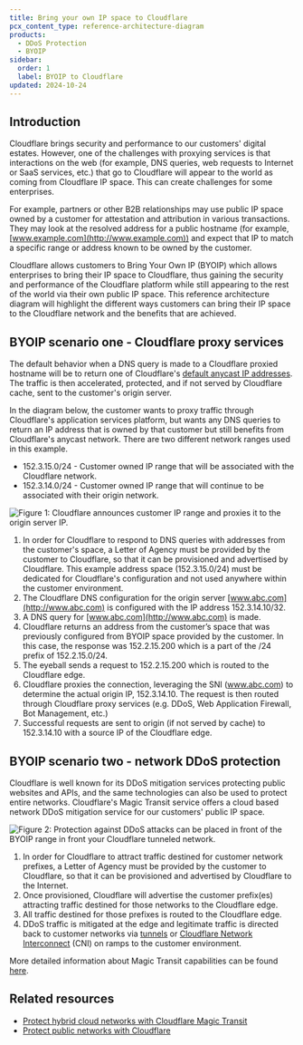 ```yaml
---
title: Bring your own IP space to Cloudflare
pcx_content_type: reference-architecture-diagram
products:
  - DDoS Protection
  - BYOIP
sidebar:
  order: 1
  label: BYOIP to Cloudflare
updated: 2024-10-24
---
```


## Introduction

Cloudflare brings security and performance to our customers' digital estates. However, one of the challenges with proxying services is that interactions on the web (for example, DNS queries, web requests to Internet or SaaS services, etc.) that go to Cloudflare will appear to the world as coming from Cloudflare IP space. This can create challenges for some enterprises.

For example, partners or other B2B relationships may use public IP space owned by a customer for attestation and attribution in various transactions. They may look at the resolved address for a public hostname (for example, [www.example.com](http://www.example.com)) and expect that IP to match a specific range or address known to be owned by the customer.

Cloudflare allows customers to Bring Your Own IP (BYOIP) which allows enterprises to bring their IP space to Cloudflare, thus gaining the security and performance of the Cloudflare platform while still appearing to the rest of the world via their own public IP space. This reference architecture diagram will highlight the different ways customers can bring their IP space to the Cloudflare network and the benefits that are achieved.

## BYOIP scenario one \- Cloudflare proxy services

The default behavior when a DNS query is made to a Cloudflare proxied hostname will be to return one of Cloudflare's [default anycast IP addresses](https://www.cloudflare.com/ips/). The traffic is then accelerated, protected, and if not served by Cloudflare cache, sent to the customer's origin server.

In the diagram below, the customer wants to proxy traffic through Cloudflare's application services platform, but wants any DNS queries to return an IP address that is owned by that customer but still benefits from Cloudflare's anycast network. There are two different network ranges used in this example.

- 152.3.15.0/24 \- Customer owned IP range that will be associated with the Cloudflare network.
- 152.3.14.0/24 \- Customer owned IP range that will continue to be associated with their origin network.

![Figure 1: Cloudflare announces customer IP range and proxies it to the origin server IP.](~/assets/images/reference-architecture/bring-your-own-ip-space-to-cloudflare/figure1.svg "Figure 1: Cloudflare announces customer IP range and proxies it to the origin server IP.")

1. In order for Cloudflare to respond to DNS queries with addresses from the customer's space, a Letter of Agency must be provided by the customer to Cloudflare, so that it can be provisioned and advertised by Cloudflare. This example address space (152.3.15.0/24) must be dedicated for Cloudflare's configuration and not used anywhere within the customer environment.
2. The Cloudflare DNS configuration for the origin server [www.abc.com](http://www.abc.com) is configured with the IP address 152.3.14.10/32.
3. A DNS query for [www.abc.com](http://www.abc.com) is made.
4. Cloudflare returns an address from the customer’s space that was previously configured from BYOIP space provided by the customer. In this case, the response was 152.2.15.200 which is a part of the /24 prefix of 152.2.15.0/24.
5. The eyeball sends a request to 152.2.15.200 which is routed to the Cloudflare edge.
6. Cloudflare proxies the connection, leveraging the SNI (www.abc.com) to determine the actual origin IP, 152.3.14.10. The request is then routed through Cloudflare proxy services (e.g. DDoS, Web Application Firewall, Bot Management, etc.)
7. Successful requests are sent to origin (if not served by cache) to 152.3.14.10 with a source IP of the Cloudflare edge.

## BYOIP scenario two \- network DDoS protection

Cloudflare is well known for its DDoS mitigation services protecting public websites and APIs, and the same technologies can also be used to protect entire networks. Cloudflare's Magic Transit service offers a cloud based network DDoS mitigation service for our customers' public IP space.

![Figure 2: Protection against DDoS attacks can be placed in front of the BYOIP range in front your Cloudflare tunneled network.](~/assets/images/reference-architecture/bring-your-own-ip-space-to-cloudflare/figure2.svg "Figure 2: Protection against DDoS attacks can be placed in front of the BYOIP range in front your Cloudflare tunneled network.")

1. In order for Cloudflare to attract traffic destined for customer network prefixes, a Letter of Agency must be provided by the customer to Cloudflare, so that it can be provisioned and advertised by Cloudflare to the Internet.
2. Once provisioned, Cloudflare will advertise the customer prefix(es) attracting traffic destined for those networks to the Cloudflare edge.
3. All traffic destined for those prefixes is routed to the Cloudflare edge.
4. DDoS traffic is mitigated at the edge and legitimate traffic is directed back to customer networks via [tunnels](/magic-wan/) or [Cloudflare Network Interconnect](/network-interconnect/) (CNI) on ramps to the customer environment.

More detailed information about Magic Transit capabilities can be found [here](/reference-architecture/architectures/magic-transit/).

## Related resources

- [Protect hybrid cloud networks with Cloudflare Magic Transit](/reference-architecture/diagrams/network/protect-hybrid-cloud-networks-with-cloudflare-magic-transit/)
- [Protect public networks with Cloudflare](/reference-architecture/diagrams/network/protect-public-networks-with-cloudflare/)

